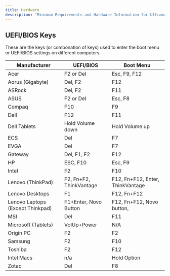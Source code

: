 ```yaml
---
title: Hardware
description: "Minimum Requirements and Hardware Information for Ultramarine Linux"
---
```



## UEFI/BIOS Keys

These are the keys (or combonation of keys) used to enter the boot menu or UEFI/BIOS settings on different computers.

| Manufacturer                     | UEFI/BIOS               | Boot Menu                        |
| -------------------------------- | ----------------------- | -------------------------------- |
| Acer                             | F2 or Del               | Esc, F9, F12                     |
| Aorus (Gigabyte)                 | Del, F2                 | F12                              |
| ASRock                           | Del, F2                 | F11                              |
| ASUS                             | F2 or Del               | Esc, F8                          |
| Compaq                           | F10                     | F9                               |
| Dell                             | F12                     | F11                              |
| Dell Tablets                     | Hold Volume down        | Hold Volume up                   |
| ECS                              | Del                     | F7                               |
| EVGA                             | Del                     | F7                               |
| Gateway                          | Del, F1, F2             | F12                              |
| HP                               | ESC, F10                | Esc, F9                          |
| Intel                            | F2                      | F10                              |
| Lenovo (ThinkPad)                | F2, Fn+F2, ThinkVantage | F12, Fn+F12, Enter, ThinkVantage |
| Lenovo Desktops                  | F1                      | F12, Fn+F12                      |
| Lenovo Laptops (Except Thinkpad) | F1+Enter, Novo Button   | F12, Fn+F12, Novo button,        |
| MSI                              | Del                     | F11                              |
| Microsoft (Tablets)              | VolUp+Power             | N/A                              |
| Origin PC                        | F2                      | F2                               |
| Samsung                          | F2                      | F10                              |
| Toshiba                          | F2                      | F12                              |
| Intel Macs                       | n/a                     | Hold Option                      |
| Zotac                            | Del                     | F8                               |
